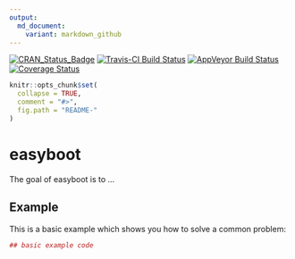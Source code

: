 ```yaml
---
output:
  md_document:
    variant: markdown_github
---
```


[![CRAN_Status_Badge](http://www.r-pkg.org/badges/version/easyboot)](https://cran.r-project.org/package=easyboot)
[![Travis-CI Build Status](https://travis-ci.org/kamermanpr/easyboot.svg?branch=master)](https://travis-ci.org/kamermanpr/easyboot)
[![AppVeyor Build Status](https://ci.appveyor.com/api/projects/status/github/kamermanpr/easyboot?branch=master&svg=true)](https://ci.appveyor.com/project/kamermanpr/easyboot)
[![Coverage Status](https://img.shields.io/codecov/c/github/kamermanpr/easyboot/master.svg)](https://codecov.io/github/kamermanpr/easyboot?branch=master)

<!-- README.md is generated from README.Rmd. Please edit that file -->

```r
knitr::opts_chunk$set(
  collapse = TRUE,
  comment = "#>",
  fig.path = "README-"
)
```

# easyboot

The goal of easyboot is to ...

## Example

This is a basic example which shows you how to solve a common problem:

```r
## basic example code
```
